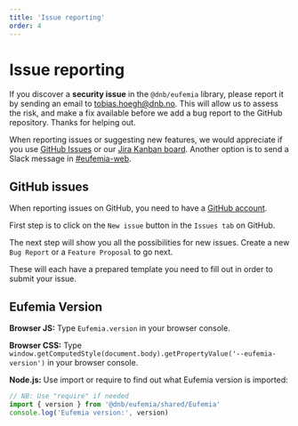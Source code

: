 ```yaml
---
title: 'Issue reporting'
order: 4
---
```



# Issue reporting

If you discover a **security issue** in the `@dnb/eufemia` library, please report it by sending an
email to [tobias.hoegh@dnb.no](mailto:tobias.hoegh@dnb.no). This will allow us to assess the risk, and make a fix available before we add a
bug report to the GitHub repository. Thanks for helping out.

When reporting issues or suggesting new features, we would appreciate if you use [GitHub Issues](https://github.com/dnbexperience/eufemia/issues) or our [Jira Kanban board](https://jira.tech.dnb.no/projects/EDS/summary#). Another option is to send a Slack message in [#eufemia-web](https://dnb-it.slack.com/archives/CMXABCHEY).

## GitHub issues

When reporting issues on GitHub, you need to have a [GitHub account](https://github.com/join).

First step is to click on the `New issue` button in the `Issues tab` on GitHub.

<InlineImg
  src="/images/report-issue.png"
  width="900"
  alt="Screenshot of the location of new issue button on GitHub"
  top
  bottom
/>

The next step will show you all the possibilities for new issues. Create a new `Bug Report` or a `Feature Proposal` to go next.

<InlineImg
  src="/images/report-issue-part-2.png"
  width="900"
  alt="Screenshot of the possibilities in creating a new issue"
  top
/>

These will each have a prepared template you need to fill out in order to submit your issue.

## Eufemia Version

**Browser JS:** Type `Eufemia.version` in your browser console.

**Browser CSS:** Type `window.getComputedStyle(document.body).getPropertyValue('--eufemia-version')` in your browser console.

**Node.js:** Use import or require to find out what Eufemia version is imported:

```js
// NB: Use "require" if needed
import { version } from '@dnb/eufemia/shared/Eufemia'
console.log('Eufemia version:', version)
```
